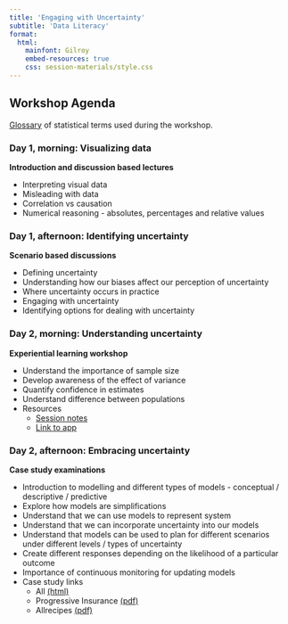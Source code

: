 ```yaml
---
title: 'Engaging with Uncertainty'
subtitle: 'Data Literacy'
format:
  html:
    mainfont: Gilroy
    embed-resources: true
    css: session-materials/style.css
---
```


<!-- GitHub Pages link: https://codeclan.github.io/data_literacy/ -->

## Workshop Agenda

[Glossary](session-materials/resources-rendered/resources-students/glossary.html){.external target="_blank"} of statistical terms used during the workshop.

### Day 1, morning: Visualizing data

**Introduction and discussion based lectures**

-   Interpreting visual data
-   Misleading with data
-   Correlation vs causation
-   Numerical reasoning - absolutes, percentages and relative values

### Day 1, afternoon: Identifying uncertainty

**Scenario based discussions**

-   Defining uncertainty
-   Understanding how our biases affect our perception of uncertainty
-   Where uncertainty occurs in practice
-   Engaging with uncertainty
-   Identifying options for dealing with uncertainty

### Day 2, morning: Understanding uncertainty

**Experiential learning workshop**

-   Understand the importance of sample size
-   Develop awareness of the effect of variance
-   Quantify confidence in estimates
-   Understand difference between populations
-   Resources
    -   [Session notes](session-materials/resources-rendered/resources-students/d2-s1_lab_understanding-uncertainty.html){.external target="_blank"}
    -   [Link to app](https://cc-stats.shinyapps.io/uncertainty){.external target="_blank"}

### Day 2, afternoon: Embracing uncertainty

**Case study examinations**

-   Introduction to modelling and different types of models - conceptual / descriptive / predictive
-   Explore how models are simplifications
-   Understand that we can use models to represent system
-   Understand that we can incorporate uncertainty into our models
-   Understand that models can be used to plan for different scenarios under different levels / types of uncertainty
-   Create different responses depending on the likelihood of a particular outcome
-   Importance of continuous monitoring for updating models
-   Case study links
    -   All [(html)](session-materials/resources-rendered/resources-students/d2-s2_case-studies.html){.external target="_blank"}
    -   Progressive Insurance [(pdf)](session-materials/resources-rendered/resources-students/d2-s2_case-study_progressive.pdf){.external target="_blank"}
    -   Allrecipes [(pdf)](session-materials/resources-rendered/resources-students/d2-s2_case-study_allrecipies.pdf){.external target="_blank"}
